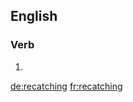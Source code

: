==English==

===Verb===
{{head|en|present participle}}

# {{present participle of|recatch|lang=en|nocat=1}}

[[de:recatching]]
[[fr:recatching]]